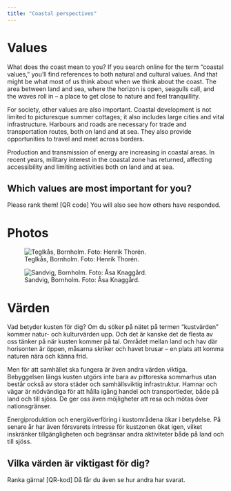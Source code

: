```yaml
---
title: "Coastal perspectives"
---
```


# Values

What does the coast mean to you? If you search online for the term “coastal values,” you’ll find references to both natural and cultural values. And that might be what most of us think about when we think about the coast. The area between land and sea, where the horizon is open, seagulls call, and the waves roll in – a place to get close to nature and feel tranquillity. 

For society, other values are also important. Coastal development is not limited to picturesque summer cottages; it also includes large cities and vital infrastructure. Harbours and roads are necessary for trade and transportation routes, both on land and at sea. They also provide opportunities to travel and meet across borders. 

Production and transmission of energy are increasing in coastal areas. In recent years, military interest in the coastal zone has returned, affecting accessibility and limiting activities both on land and at sea.

## Which values are most important for you?

Please rank them! \[QR code\] You will also see how others have responded.

# Photos

![Teglkås, Bornholm. Foto: Henrik Thorén.](../img/varden_vepa.jpg)

![Sandvig, Bornholm. Foto: Åsa Knaggård.](../img/varden_liten.jpg)

# Värden

Vad betyder kusten för dig? Om du söker på nätet på termen “kustvärden” kommer natur- och kulturvärden upp. Och det är kanske det de flesta av oss tänker på när kusten kommer på tal. Området mellan land och hav där horisonten är öppen, måsarna skriker och havet brusar – en plats att komma naturen nära och känna frid.

Men för att samhället ska fungera är även andra värden viktiga. Bebyggelsen längs kusten utgörs inte bara av pittoreska sommarhus utan består också av stora städer och samhällsviktig infrastruktur. Hamnar och vägar är nödvändiga för att hålla igång handel och transportleder, både på land och till sjöss. De ger oss även möjligheter att resa och mötas över nationsgränser.

Energiproduktion och energiöverföring i kustområdena ökar i betydelse. På senare år har även försvarets intresse för kustzonen ökat igen, vilket inskränker tillgängligheten och begränsar andra aktiviteter både på land och till sjöss.

## Vilka värden är viktigast för dig?

Ranka gärna! \[QR-kod\] Då får du även se hur andra har svarat.
